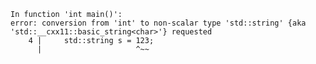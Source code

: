 ```log
In function 'int main()':
error: conversion from 'int' to non-scalar type 'std::string' {aka 'std::__cxx11::basic_string<char>'} requested
    4 |     std::string s = 123;
      |                     ^~~
```